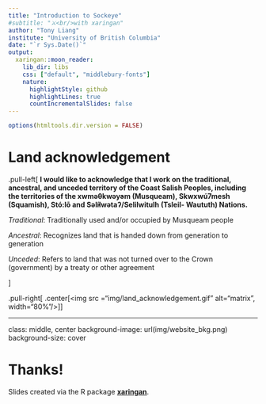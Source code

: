 ```yaml
---
title: "Introduction to Sockeye"
#subtitle: "⚔<br/>with xaringan"
author: "Tony Liang"
institute: "University of British Columbia"
date: "`r Sys.Date()`"
output:
  xaringan::moon_reader:
    lib_dir: libs
    css: ["default", "middlebury-fonts"]
    nature:
      highlightStyle: github
      highlightLines: true
      countIncrementalSlides: false
---
```

<!----
background-image: url(https://upload.wikimedia.org/wikipedia/commons/b/be/Sharingan_triple.svg)
background-size: 100px
background-position: 90% 8%
----->

```r
options(htmltools.dir.version = FALSE)
```
<!---class: center, middle--->

# Land acknowledgement

.pull-left[
**I would like to acknowledge that I work on the traditional, ancestral, and unceded territory of the Coast Salish Peoples, including the territories of the xwməθkwəy̓əm (Musqueam), Skwxwú7mesh (Squamish), Stó:lō and Səl̓ílwətaʔ/Selilwitulh (Tsleil- Waututh) Nations.**

*Traditional*: Traditionally used and/or occupied by Musqueam people

*Ancestral*: Recognizes land that is handed down from generation to generation

*Unceded*: Refers to land that was not turned over to the Crown (government) by a treaty or other agreement

]

.pull-right[
.center[<img src ="img/land_acknowledgement.gif" alt="matrix", width="80%"/>]
]

---
class: middle, center
background-image: url(img/website_bkg.png)
background-size: cover

# Thanks!

Slides created via the R package [**xaringan**](https://github.com/yihui/xaringan).
